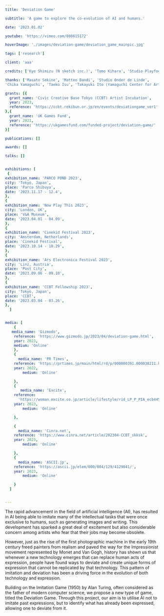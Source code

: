 ```yaml
---
title: 'Deviation Game'

subtitle: 'A game to explore the co-evolution of AI and humans.'

date: '2023.01.02'

youtube: 'https://vimeo.com/808615172'

hoverImage: './images/deviation-game/deviation_game_mainpic.jpg'

tags: ['research']

client: 'aaa'

credits: ['Kye Shimizu (N sketch inc.)', 'Tomo Kihara', 'Studio Playfool', 'Daiki Hashimoto (N sketch inc.)', 'Hidemaro Fujinami (N sketch inc.)']

thanks: ['Masato Sekine', 'Matteo Bandi', 'Studio Onder de Linde', 
'Chika Yamaguchi', 'Taeko Isu', 'Takayuki Ito (Yamaguchi Center for Arts and Media)', 'Asami Hosokawa (Sapporo International Art Festival)', 'Civic Creative Base Tokyo (CCBT)', 'Creative Industries Fund NL']

grants: [{
  grant_name: 'Civic Creative Base Tokyo (CCBT) Artist Incubation',
  year: 2023,
  reference: 'https://ccbt.rekibun.or.jp/en/events/deviationgame_ver1'
},{
  grant_name: 'UK Games Fund',
  year: 2021,
  reference: 'https://ukgamesfund.com/funded-project/deviation-game/'
}]

publications: []

awards: []

talks: []


exhibitions: [
 {
exhibition_name: 'PARCO POND 2023',
city: 'Tokyo, Japan',
place: 'Parco Shibuya',
date: '2023.11.17 - 12.4',
},
{
exhibition_name: 'Now Play This 2023',
city: 'London, UK',
place: 'V&A Museum',
date: '2023.04.01 - 04.09',
},
{
exhibition_name: 'Cinekid Festival 2023',
city: 'Amsterdam, Netherlands',
place: 'Cinekid Festival',
date: '2023.10.14 - 10.29',
},
{
exhibition_name: 'Ars Electronica Festival 2023',
city: 'Linz, Austria',
place: 'Post City',
date: '2023.09.06 - 09.10',
},
{
exhibition_name: 'CCBT Fellowship 2023',
city: 'Tokyo, Japan',
place: 'CCBT',
date: '2023.03.04 - 03.26',
},
  ]


media: [
    {
   media_name: 'Gizmodo',
    reference: 'https://www.gizmodo.jp/2023/04/deviation-game.html',
    year: 2023,
    medium: 'Online'
    },
    {
      media_name: 'PR Times',
    reference: 'https://prtimes.jp/main/html/rd/p/000000391.000038211.html',
    year: 2022,
        medium: 'Online'

    },
    {
       media_name: 'Excite',
    reference:
      'https://woman.excite.co.jp/article/lifestyle/rid_LP_P_PIA_ecb445cc_73f4_48c4_9e02_ef9431ad4144/pid_2.html',
    year: 2023,
        medium: 'Online'

    },

    {
      media_name: 'Cinra.net',
    reference: 'https://www.cinra.net/article/202304-CCBT_skksk',
    year: 2023,
        medium: 'Online'

    },
    {
      media_name: 'ASCII.jp',
    reference: 'https://ascii.jp/elem/000/004/129/4129041/',
    year: 2023,
        medium: 'Online'

    }
  ]


---
```



<TextSection>
<p>

The rapid advancement in the field of artificial intelligence (AI), has resulted in AI being able to imitate many of the intellectual tasks that were once exclusive to humans, such as generating images and writing. This development has sparked a great deal of excitement but also considerable concern among artists who fear that their jobs may become obsolete.

</p>
</TextSection>
<Spacer size={16} />
<TextSection>
<p>
However, just as the rise of the first photographic machine in the early 19th century freed painters from realism and paved the way for the Impressionist movement represented by Monet and Van Gogh, history has shown us that whenever a new technology emerges that can replace human acts of expression, people have found ways to deviate and create unique forms of expression that cannot be replicated by that technology. This pattern of imitation and deviation has been a driving force in the evolution of both technology and expression.

</p>
</TextSection>
<Spacer size={16} />
<TextSection>
<p>
Building on the Imitation Game (1950) by Alan Turing, often considered as the father of modern computer science, we propose a new type of game, titled the Deviation Game. Through this project, our aim is to utilise AI not to imitate past expressions, but to identify what has already been expressed, allowing one to deviate from it.
</p>
</TextSection>
<Spacer size={32} />
<Picture widths={[360, 768, 1024, 1440]} src={img1} formats={['avif', 'webp']} alt='' sizes={'(min-width: 360px) (min-width: 768px) (min-width:1024px)  (min-width:1440px)'} />
